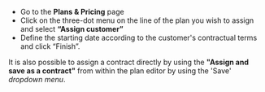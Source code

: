 
-   Go to the **Plans & Pricing** page
-  Click on the three-dot menu on the line of the plan you wish to assign and select **“Assign customer”**
-   Define the starting date according to the customer's contractual terms and click “Finish”.
    
It is also possible to assign a contract directly by using the **"Assign and save as a contract"** from within the plan editor by using the 'Save' *dropdown menu*.
